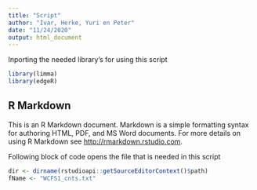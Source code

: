 ```yaml
---
title: "Script"
author: "Ivar, Herke, Yuri en Peter"
date: "11/24/2020"
output: html_document
---
```


Inporting the needed library's for using this script
```r
library(limma)
library(edgeR)
```

## R Markdown

This is an R Markdown document. Markdown is a simple formatting syntax for authoring HTML, PDF, and MS Word documents. For more details on using R Markdown see <http://rmarkdown.rstudio.com>.

Following block of code opens the file that is needed in this script

```r
dir <- dirname(rstudioapi::getSourceEditorContext()$path)
fName <- "WCFS1_cnts.txt"
```



```r

```

